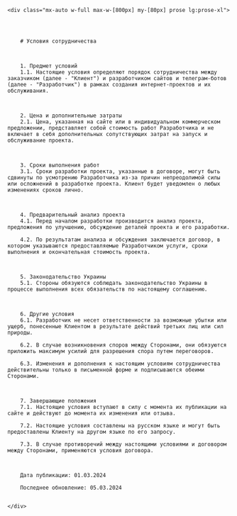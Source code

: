 
<Layout title='Terms'>

    <div class="mx-auto w-full max-w-[800px] my-[80px] prose lg:prose-xl">



    
        # Условия сотрудничества
            


        1. Предмет условий
        1.1. Настоящие условия определяют порядок сотрудничества между заказчиком (далее - "Клиент") и разработчиком сайтов и телеграм-ботов (далее - "Разработчик") в рамках создания интернет-проектов и их обслуживания.



        2. Цена и дополнительные затраты
        2.1. Цена, указанная на сайте или в индивидуальном коммерческом предложении, представляет собой стоимость работ Разработчика и не включает в себя дополнительных сопутствующих затрат на запуск и обслуживание проекта.



        3. Сроки выполнения работ
        3.1. Сроки разработки проекта, указанные в договоре, могут быть сдвинуты по усмотрению Разработчика из-за причин непреодолимой силы или осложнений в разработке проекта. Клиент будет уведомлен о любых изменениях сроков лично.



        4. Предварительный анализ проекта
        4.1. Перед началом разработки производится анализ проекта, предложения по улучшению, обсуждение деталей проекта и его разработки.

        4.2. По результатам анализа и обсуждения заключается договор, в котором указываются предоставляемые Разработчиком услуги, сроки выполнения и окончательная стоимость проекта.



        5. Законодательство Украины
        5.1. Стороны обязуются соблюдать законодательство Украины в процессе выполнения всех обязательств по настоящему соглашению.



        6. Другие условия
        6.1. Разработчик не несет ответственности за возможные убытки или ущерб, понесенные Клиентом в результате действий третьих лиц или сил природы.

        6.2. В случае возникновения споров между Сторонами, они обязуются приложить максимум усилий для разрешения спора путем переговоров.

        6.3. Изменения и дополнения к настоящим условиям сотрудничества действительны только в письменной форме и подписываются обеими Сторонами.



        7. Завершающие положения
        7.1. Настоящие условия вступают в силу с момента их публикации на сайте и действуют до момента их изменения или отзыва.

        7.2. Настоящие условия составлены на русском языке и могут быть предоставлены Клиенту на другом языке по его запросу.

        7.3. В случае противоречий между настоящими условиями и договором между Сторонами, применяются условия договора.



        Дата публикации: 01.03.2024

        Последнее обновление: 05.03.2024


    </div>
    
</Layout>